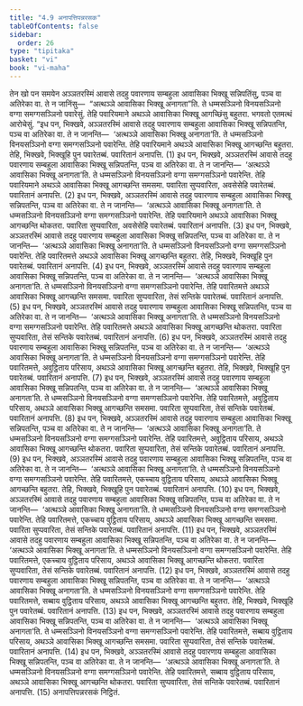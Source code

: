 ```yaml
---
title: "4.9 अनापत्तिपन्नरसक"
tableOfContents: false
sidebar:
  order: 26
type: "tipitaka"
basket: "vi"
book: "vi-maha"
---
```



<DynamicBreadcrumb />

<Division number="222" book="vi-maha">

<Paragraph number="999" book="vi-maha">
तेन खो पन समयेन अञ्ञतरस्मिं आवासे तदहु पवारणाय सम्बहुला आवासिका भिक्खू सन्निपतिंसु, पञ्च वा अतिरेका वा. ते न जानिंसु—  “अत्थञ्ञे आवासिका भिक्खू अनागता”ति. ते धम्मसञ्ञिनो विनयसञ्ञिनो वग्गा समग्गसञ्ञिनो पवारेसुं. तेहि पवारियमाने अथञ्ञे आवासिका भिक्खू आगच्छिंसु बहुतरा. भगवतो एतमत्थं आरोचेसुं.
</Paragraph>

<Paragraph number="1000" book="vi-maha">
“इध पन, भिक्खवे, अञ्ञतरस्मिं आवासे तदहु पवारणाय सम्बहुला आवासिका भिक्खू सन्निपतन्ति, पञ्च वा अतिरेका वा. ते न जानन्ति—  ‘अत्थञ्ञे आवासिका भिक्खू अनागता’ति. ते धम्मसञ्ञिनो विनयसञ्ञिनो वग्गा समग्गसञ्ञिनो पवारेन्ति. तेहि पवारियमाने अथञ्ञे आवासिका भिक्खू आगच्छन्ति बहुतरा. तेहि, भिक्खवे, भिक्खूहि पुन पवारेतब्बं. पवारितानं अनापत्ति. (1)
</Paragraph>

<Paragraph number="1001" book="vi-maha">
इध पन, भिक्खवे, अञ्ञतरस्मिं आवासे तदहु पवारणाय सम्बहुला आवासिका भिक्खू सन्निपतन्ति, पञ्च वा अतिरेका वा. ते न जानन्ति—  ‘अत्थञ्ञे आवासिका भिक्खू अनागता’ति. ते धम्मसञ्ञिनो विनयसञ्ञिनो वग्गा समग्गसञ्ञिनो पवारेन्ति. तेहि पवारियमाने अथञ्ञे आवासिका भिक्खू आगच्छन्ति समसमा. पवारिता सुप्पवारिता, अवसेसेहि पवारेतब्बं. पवारितानं अनापत्ति. (2)
</Paragraph>

<Paragraph number="1002" book="vi-maha">
इध पन, भिक्खवे, अञ्ञतरस्मिं आवासे तदहु पवारणाय सम्बहुला आवासिका भिक्खू सन्निपतन्ति, पञ्च वा अतिरेका वा. ते न जानन्ति—  ‘अत्थञ्ञे आवासिका भिक्खू अनागता’ति. ते धम्मसञ्ञिनो विनयसञ्ञिनो वग्गा समग्गसञ्ञिनो पवारेन्ति. तेहि पवारियमाने अथञ्ञे आवासिका भिक्खू आगच्छन्ति थोकतरा. पवारिता सुप्पवारिता, अवसेसेहि पवारेतब्बं. पवारितानं अनापत्ति. (3)
</Paragraph>

<Paragraph number="1003" book="vi-maha">
इध पन, भिक्खवे, अञ्ञतरस्मिं आवासे तदहु पवारणाय सम्बहुला आवासिका भिक्खू सन्निपतन्ति, पञ्च वा अतिरेका वा. ते न जानन्ति—  ‘अत्थञ्ञे आवासिका भिक्खू अनागता’ति. ते धम्मसञ्ञिनो विनयसञ्ञिनो वग्गा समग्गसञ्ञिनो पवारेन्ति. तेहि पवारितमत्ते अथञ्ञे आवासिका भिक्खू आगच्छन्ति बहुतरा. तेहि, भिक्खवे, भिक्खूहि पुन पवारेतब्बं. पवारितानं अनापत्ति. (4)
</Paragraph>

<Paragraph number="1004" book="vi-maha">
इध पन, भिक्खवे, अञ्ञतरस्मिं आवासे तदहु पवारणाय सम्बहुला आवासिका भिक्खू सन्निपतन्ति, पञ्च वा अतिरेका वा. ते न जानन्ति—  ‘अत्थञ्ञे आवासिका भिक्खू अनागता’ति. ते धम्मसञ्ञिनो विनयसञ्ञिनो वग्गा समग्गसञ्ञिनो पवारेन्ति. तेहि पवारितमत्ते अथञ्ञे आवासिका भिक्खू आगच्छन्ति समसमा. पवारिता सुप्पवारिता, तेसं सन्तिके पवारेतब्बं. पवारितानं अनापत्ति. (5)
</Paragraph>

<Paragraph number="1005" book="vi-maha">
इध पन, भिक्खवे, अञ्ञतरस्मिं आवासे तदहु पवारणाय सम्बहुला आवासिका भिक्खू सन्निपतन्ति, पञ्च वा अतिरेका वा. ते न जानन्ति—  ‘अत्थञ्ञे आवासिका भिक्खू अनागता’ति. ते धम्मसञ्ञिनो विनयसञ्ञिनो वग्गा समग्गसञ्ञिनो पवारेन्ति. तेहि पवारितमत्ते अथञ्ञे आवासिका भिक्खू आगच्छन्ति थोकतरा. पवारिता सुप्पवारिता, तेसं सन्तिके पवारेतब्बं. पवारितानं अनापत्ति. (6)
</Paragraph>

<Paragraph number="1006" book="vi-maha">
इध पन, भिक्खवे, अञ्ञतरस्मिं आवासे तदहु पवारणाय सम्बहुला आवासिका भिक्खू सन्निपतन्ति, पञ्च वा अतिरेका वा. ते न जानन्ति—  ‘अत्थञ्ञे आवासिका भिक्खू अनागता’ति. ते धम्मसञ्ञिनो विनयसञ्ञिनो वग्गा समग्गसञ्ञिनो पवारेन्ति. तेहि पवारितमत्ते, अवुट्ठिताय परिसाय, अथञ्ञे आवासिका भिक्खू आगच्छन्ति बहुतरा. तेहि, भिक्खवे, भिक्खूहि पुन पवारेतब्बं. पवारितानं अनापत्ति. (7)
</Paragraph>

<Paragraph number="1007" book="vi-maha">
इध पन, भिक्खवे, अञ्ञतरस्मिं आवासे तदहु पवारणाय सम्बहुला आवासिका भिक्खू सन्निपतन्ति, पञ्च वा अतिरेका वा. ते न जानन्ति—  ‘अत्थञ्ञे आवासिका भिक्खू अनागता’ति. ते धम्मसञ्ञिनो विनयसञ्ञिनो वग्गा समग्गसञ्ञिनो पवारेन्ति. तेहि पवारितमत्ते, अवुट्ठिताय परिसाय, अथञ्ञे आवासिका भिक्खू आगच्छन्ति समसमा. पवारिता सुप्पवारिता, तेसं सन्तिके पवारेतब्बं. पवारितानं अनापत्ति. (8)
</Paragraph>

<Paragraph number="1008" book="vi-maha">
इध पन, भिक्खवे, अञ्ञतरस्मिं आवासे तदहु पवारणाय सम्बहुला आवासिका भिक्खू सन्निपतन्ति, पञ्च वा अतिरेका वा. ते न जानन्ति—  ‘अत्थञ्ञे आवासिका भिक्खू अनागता’ति. ते धम्मसञ्ञिनो विनयसञ्ञिनो वग्गा समग्गसञ्ञिनो पवारेन्ति. तेहि पवारितमत्ते, अवुट्ठिताय परिसाय, अथञ्ञे आवासिका भिक्खू आगच्छन्ति थोकतरा. पवारिता सुप्पवारिता, तेसं सन्तिके पवारेतब्बं. पवारितानं अनापत्ति. (9)
</Paragraph>

<Paragraph number="1009" book="vi-maha">
इध पन, भिक्खवे, अञ्ञतरस्मिं आवासे तदहु पवारणाय सम्बहुला आवासिका भिक्खू सन्निपतन्ति, पञ्च वा अतिरेका वा. ते न जानन्ति—  ‘अत्थञ्ञे आवासिका भिक्खू अनागता’ति. ते धम्मसञ्ञिनो विनयसञ्ञिनो वग्गा समग्गसञ्ञिनो पवारेन्ति. तेहि पवारितमत्ते, एकच्चाय वुट्ठिताय परिसाय, अथञ्ञे आवासिका भिक्खू आगच्छन्ति बहुतरा. तेहि, भिक्खवे, भिक्खूहि पुन पवारेतब्बं. पवारितानं अनापत्ति. (10)
</Paragraph>

<Paragraph number="1010" book="vi-maha">
इध पन, भिक्खवे, अञ्ञतरस्मिं आवासे तदहु पवारणाय सम्बहुला आवासिका भिक्खू सन्निपतन्ति, पञ्च वा अतिरेका वा. ते न जानन्ति—  ‘अत्थञ्ञे आवासिका भिक्खू अनागता’ति. ते धम्मसञ्ञिनो विनयसञ्ञिनो वग्गा समग्गसञ्ञिनो पवारेन्ति. तेहि पवारितमत्ते, एकच्चाय वुट्ठिताय परिसाय, अथञ्ञे आवासिका भिक्खू आगच्छन्ति समसमा. पवारिता सुप्पवारिता, तेसं सन्तिके पवारेतब्बं. पवारितानं अनापत्ति. (11)
</Paragraph>

<Paragraph number="1011" book="vi-maha">
इध पन, भिक्खवे, अञ्ञतरस्मिं आवासे तदहु पवारणाय सम्बहुला आवासिका भिक्खू सन्निपतन्ति, पञ्च वा अतिरेका वा. ते न जानन्ति—  ‘अत्थञ्ञे आवासिका भिक्खू अनागता’ति. ते धम्मसञ्ञिनो विनयसञ्ञिनो वग्गा समग्गसञ्ञिनो पवारेन्ति. तेहि पवारितमत्ते, एकच्चाय वुट्ठिताय परिसाय, अथञ्ञे आवासिका भिक्खू आगच्छन्ति थोकतरा. पवारिता सुप्पवारिता, तेसं सन्तिके पवारेतब्बं. पवारितानं अनापत्ति. (12)
</Paragraph>

<Paragraph number="1012" book="vi-maha">
इध पन, भिक्खवे, अञ्ञतरस्मिं आवासे तदहु पवारणाय सम्बहुला आवासिका भिक्खू सन्निपतन्ति, पञ्च वा अतिरेका वा. ते न जानन्ति—  ‘अत्थञ्ञे आवासिका भिक्खू अनागता’ति. ते धम्मसञ्ञिनो विनयसञ्ञिनो वग्गा समग्गसञ्ञिनो पवारेन्ति. तेहि पवारितमत्ते, सब्बाय वुट्ठिताय परिसाय, अथञ्ञे आवासिका भिक्खू आगच्छन्ति बहुतरा. तेहि, भिक्खवे, भिक्खूहि पुन पवारेतब्बं. पवारितानं अनापत्ति. (13)
</Paragraph>

<Paragraph number="1013" book="vi-maha">
इध पन, भिक्खवे, अञ्ञतरस्मिं आवासे तदहु पवारणाय सम्बहुला आवासिका भिक्खू सन्निपतन्ति, पञ्च वा अतिरेका वा. ते न जानन्ति—  ‘अत्थञ्ञे आवासिका भिक्खू अनागता’ति. ते धम्मसञ्ञिनो विनयसञ्ञिनो वग्गा समग्गसञ्ञिनो पवारेन्ति. तेहि पवारितमत्ते, सब्बाय वुट्ठिताय परिसाय, अथञ्ञे आवासिका भिक्खू आगच्छन्ति समसमा. पवारिता सुप्पवारिता, तेसं सन्तिके पवारेतब्बं. पवारितानं अनापत्ति. (14)
</Paragraph>

<Paragraph number="1014" book="vi-maha">
इध पन, भिक्खवे, अञ्ञतरस्मिं आवासे तदहु पवारणाय सम्बहुला आवासिका भिक्खू सन्निपतन्ति, पञ्च वा अतिरेका वा. ते न जानन्ति—  ‘अत्थञ्ञे आवासिका भिक्खू अनागता’ति. ते धम्मसञ्ञिनो विनयसञ्ञिनो वग्गा समग्गसञ्ञिनो पवारेन्ति. तेहि पवारितमत्ते, सब्बाय वुट्ठिताय परिसाय, अथञ्ञे आवासिका भिक्खू आगच्छन्ति थोकतरा. पवारिता सुप्पवारिता, तेसं सन्तिके पवारेतब्बं. पवारितानं अनापत्ति. (15)

</Paragraph>
</Division>

<Paragraph number="1015" type="center" book="vi-maha">
अनापत्तिपन्नरसकं निट्ठितं.
</Paragraph>